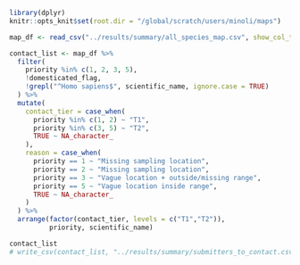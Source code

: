 ```r
library(dplyr)
knitr::opts_knit$set(root.dir = "/global/scratch/users/minoli/maps")
```
```r
map_df <- read_csv("../results/summary/all_species_map.csv", show_col_types = FALSE)

contact_list <- map_df %>%
  filter(
    priority %in% c(1, 2, 3, 5),
    !domesticated_flag,
    !grepl("^Homo sapiens$", scientific_name, ignore.case = TRUE)
  ) %>%
  mutate(
    contact_tier = case_when(
      priority %in% c(1, 2) ~ "T1",
      priority %in% c(3, 5) ~ "T2",
      TRUE ~ NA_character_
    ),
    reason = case_when(
      priority == 1 ~ "Missing sampling location",
      priority == 2 ~ "Missing sampling location",
      priority == 3 ~ "Vague location + outside/missing range",
      priority == 5 ~ "Vague location inside range",
      TRUE ~ NA_character_
    )
  ) %>%
  arrange(factor(contact_tier, levels = c("T1","T2")),
          priority, scientific_name)

contact_list
# write_csv(contact_list, "../results/summary/submitters_to_contact.csv")
```

